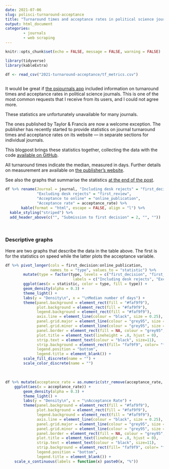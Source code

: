 ```yaml
---
date: 2021-07-06
slug: polisci-turnaround-acceptance
title: "Turnaround times and acceptance rates in political science journals"
output: html_document
categories:
        - journals
        - web scraping
---
```


```r

knitr::opts_chunk$set(echo = FALSE, message = FALSE, warning = FALSE)

library(tidyverse)
library(kableExtra)

df <- read_csv("2021-turnaround-acceptance/tf_metrics.csv")
        

```


It would be great if <a href="https://resulumit.shinyapps.io/psjournals/" target="_blank">the psjournals app</a> included information on turnaround times and acceptance rates in political science journals. This is one of the most common requests that I receive from its users, and I could not agree more.

These statistics are unfortunately unavailable for many journals.

The ones published by Taylor & Francis are now a welcome exception. The publisher has recently started to provide statistics on journal turnaround times and acceptance rates on its website --- in separate sections for individual journals. 

This blogpost brings these statistics together, collecting the data with the code <a href="https://gist.github.com/resulumit/05f5186f2c7abd7efed0e05bc64a358e" target="_blank">available on GitHub</a>.

All turnaround times indicate the median, measured in days. Further details on measurement are available on <a href="https://authorservices.taylorandfrancis.com/publishing-your-research/choosing-a-journal/journal-metrics/#" target="_blank">the publisher's website</a>. 

See also the graphs that summarise the statistics [at the end of the post](#descriptive-graphs).

```r
df %>% rename(Journal = journal, "Including desk rejects" = "first_decision",
              "Excluding desk rejects" = "first_review", 
              "Acceptance to online" = "online_publication", 
              "Acceptance rate" = acceptance_rate) %>% 
       kable(format = "html", escape = FALSE, align = "l") %>%
  kable_styling("striped") %>%
  add_header_above(c("", "Submission to first decision" = 2, "", ""))

```

<br>

### Descriptive graphs

Here are two graphs that describe the data in the table above. The first is for the statistics on speed while the latter plots the acceptance variable. 

```r

df %>% pivot_longer(cols = first_decision:online_publication,
                    names_to = "type", values_to = "statistic") %>%
        mutate(type = factor(type, levels = c("first_decision", "first_review", "online_publication"),
                              labels = c("Including desk rejects", "Excluding desk rejects", "Acceptance to online"))) %>% 
        ggplot(aes(x = statistic, color = type, fill = type)) +
        geom_density(alpha = 0.3) +
        theme_light() +
        labs(y = "Density\n", x = "\nMedian number of days") +
        theme(panel.background = element_rect(fill = "#faf9f9"),
              plot.background = element_rect(fill = "#faf9f9"),
              legend.background = element_rect(fill = "#faf9f9"),
              axis.line = element_line(colour = "black", size = 0.25),
              panel.grid.major = element_line(colour = "grey95", size = 0.25),
              panel.grid.minor = element_line(colour = "grey95", size = 0.125),
              panel.border = element_rect(fill = NA, colour = "grey95", size = 0.25),
              plot.title = element_text(lineheight = .8, hjust = 0),
              strip.text = element_text(colour = "black", size=11),
              strip.background = element_rect(fill= "faf9f9", color= "faf9f9"),
              legend.position = "bottom",
              legend.title = element_blank()) +
        scale_fill_discrete(name = "") +
        scale_color_discrete(name = "")


```

<br>

```r

df %>% mutate(acceptance_rate = as.numeric(str_remove(acceptance_rate, "%"))) %>%
    ggplot(aes(x = acceptance_rate)) +
        geom_density(alpha = 0.3) +
        theme_light() +
        labs(y = "Density\n", x = "\nAcceptance Rate") +
        theme(panel.background = element_rect(fill = "#faf9f9"),
              plot.background = element_rect(fill = "#faf9f9"),
              legend.background = element_rect(fill = "#faf9f9"),
              axis.line = element_line(colour = "black", size = 0.25),
              panel.grid.major = element_line(colour = "grey95", size = 0.25),
              panel.grid.minor = element_line(colour = "grey95", size = 0.125),
              panel.border = element_rect(fill = NA, colour = "grey95", size = 0.25),
              plot.title = element_text(lineheight = .8, hjust = 0),
              strip.text = element_text(colour = "black", size=11),
              strip.background = element_rect(fill= "faf9f9", color= "faf9f9"),
              legend.position = "bottom",
              legend.title = element_blank()) +
    scale_x_continuous(labels = function(x) paste0(x, "%"))

```


<style type="text/css">

.cname {
    border-bottom: 1px dotted;
}

</style>